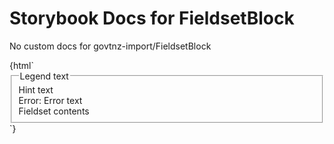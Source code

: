 

# Storybook Docs for FieldsetBlock

<Meta title="govtnz-import/FieldsetBlock" />

No custom docs for govtnz-import/FieldsetBlock

<Preview>
  <Story name="FieldsetBlock" height="100px">
    {html`
      <div class="g-fieldsetBlock-form-group">
        <fieldset class="g-fieldsetBlock-fieldset">
          <legend class="g-fieldsetBlock-fieldset__legend">Legend text</legend>
          <div class="g-fieldsetBlock-hint">Hint text</div>
          <div class="g-fieldsetBlock-error-message">
            <span class="g-fieldsetBlock-visually-hidden"> Error: </span> Error
            text
          </div>
          <div>Fieldset contents</div>
        </fieldset>
      </div>
    `}
  </Story>
</Preview>
